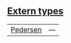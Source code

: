 
## [Extern types](./core-pedersen-extern_types)

| | |
|:---|:---|
| [Pedersen](./core-pedersen-Pedersen) | — |

